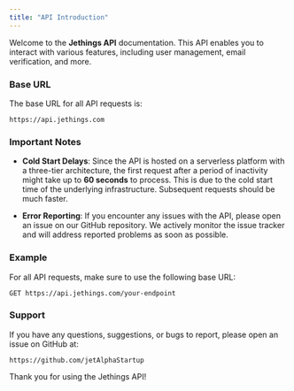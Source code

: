 ```yaml
---
title: "API Introduction"
---
```


Welcome to the **Jethings API** documentation. This API enables you to interact with various features, including user management, email verification, and more.

### Base URL

The base URL for all API requests is:

```
https://api.jethings.com
```

### Important Notes

- **Cold Start Delays**: Since the API is hosted on a serverless platform with a three-tier architecture, the first request after a period of inactivity might take up to **60 seconds** to process. This is due to the cold start time of the underlying infrastructure. Subsequent requests should be much faster.

- **Error Reporting**: If you encounter any issues with the API, please open an issue on our GitHub repository. We actively monitor the issue tracker and will address reported problems as soon as possible.

### Example

For all API requests, make sure to use the following base URL:

```shell
GET https://api.jethings.com/your-endpoint
```

### Support

If you have any questions, suggestions, or bugs to report, please open an issue on GitHub at:

```
https://github.com/jetAlphaStartup
```

Thank you for using the Jethings API!
